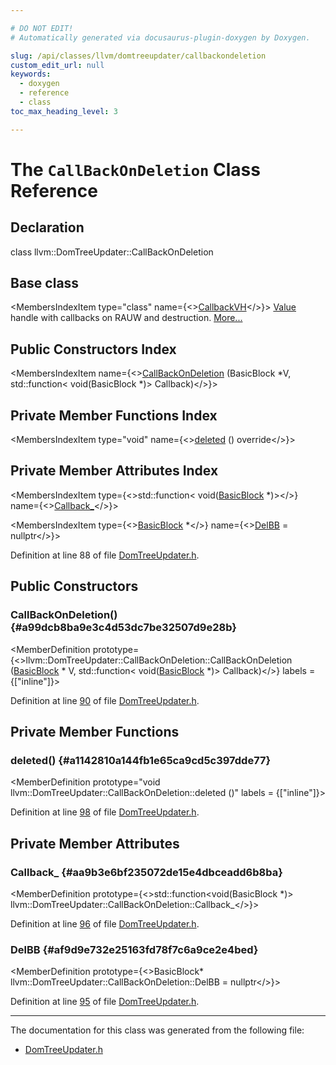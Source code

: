 ```yaml
---

# DO NOT EDIT!
# Automatically generated via docusaurus-plugin-doxygen by Doxygen.

slug: /api/classes/llvm/domtreeupdater/callbackondeletion
custom_edit_url: null
keywords:
  - doxygen
  - reference
  - class
toc_max_heading_level: 3

---
```





# The `CallBackOnDeletion` Class Reference

<DoxygenPage pluginConfig={pluginConfig}>



## Declaration

<CodeBlock>class llvm::DomTreeUpdater::CallBackOnDeletion</CodeBlock>

## Base class

<MembersIndex>

<MembersIndexItem
  type="class"
  name={<><a href="/docs/api/classes/llvm/callbackvh">CallbackVH</a></>}>
<a href="/docs/api/classes/llvm/value">Value</a> handle with callbacks on RAUW and destruction. <a href="/docs/api/classes/llvm/callbackvh/#details">More...</a>
</MembersIndexItem>

</MembersIndex>

## Public Constructors Index

<MembersIndex>

<MembersIndexItem
  name={<><a href="#a99dcb8ba9e3c4d53dc7be32507d9e28b">CallBackOnDeletion</a> (BasicBlock &#42;V, std::function&lt; void(BasicBlock &#42;)&gt; Callback)</>}>
</MembersIndexItem>

</MembersIndex>

## Private Member Functions Index

<MembersIndex>

<MembersIndexItem
  type="void"
  name={<><a href="#a1142810a144fb1e65ca9cd5c397dde77">deleted</a> () override</>}>
</MembersIndexItem>

</MembersIndex>

## Private Member Attributes Index

<MembersIndex>

<MembersIndexItem
  type={<>std::function&lt; void(<a href="/docs/api/classes/llvm/basicblock">BasicBlock</a> &#42;)&gt;</>}
  name={<><a href="#aa9b3e6bf235072de15e4dbceadd6b8ba">Callback&#95;</a></>}>
</MembersIndexItem>

<MembersIndexItem
  type={<><a href="/docs/api/classes/llvm/basicblock">BasicBlock</a> &#42;</>}
  name={<><a href="#af9d9e732e25163fd78f7c6a9ce2e4bed">DelBB</a> = nullptr</>}>
</MembersIndexItem>

</MembersIndex>


Definition at line 88 of file <a href="/docs/api/files/include/include/llvm/include/llvm/analysis/domtreeupdater-h">DomTreeUpdater.h</a>.

<SectionDefinition>

## Public Constructors

### CallBackOnDeletion() {#a99dcb8ba9e3c4d53dc7be32507d9e28b}

<MemberDefinition
  prototype={<>llvm::DomTreeUpdater::CallBackOnDeletion::CallBackOnDeletion (<a href="/docs/api/classes/llvm/basicblock">BasicBlock</a> &#42; V, std::function&lt; void(<a href="/docs/api/classes/llvm/basicblock">BasicBlock</a> &#42;)&gt; Callback)</>}
  labels = {["inline"]}>

Definition at line <a href="/docs/api/files/include/include/llvm/include/llvm/analysis/domtreeupdater-h/#l00090">90</a> of file <a href="/docs/api/files/include/include/llvm/include/llvm/analysis/domtreeupdater-h">DomTreeUpdater.h</a>.
</MemberDefinition>

</SectionDefinition>

<SectionDefinition>

## Private Member Functions

### deleted() {#a1142810a144fb1e65ca9cd5c397dde77}

<MemberDefinition
  prototype="void llvm::DomTreeUpdater::CallBackOnDeletion::deleted ()"
  labels = {["inline"]}>

Definition at line <a href="/docs/api/files/include/include/llvm/include/llvm/analysis/domtreeupdater-h/#l00098">98</a> of file <a href="/docs/api/files/include/include/llvm/include/llvm/analysis/domtreeupdater-h">DomTreeUpdater.h</a>.
</MemberDefinition>

</SectionDefinition>

<SectionDefinition>

## Private Member Attributes

### Callback&#95; {#aa9b3e6bf235072de15e4dbceadd6b8ba}

<MemberDefinition
  prototype={<>std::function&lt;void(BasicBlock &#42;)&gt; llvm::DomTreeUpdater::CallBackOnDeletion::Callback&#95;</>}>

Definition at line <a href="/docs/api/files/include/include/llvm/include/llvm/analysis/domtreeupdater-h/#l00096">96</a> of file <a href="/docs/api/files/include/include/llvm/include/llvm/analysis/domtreeupdater-h">DomTreeUpdater.h</a>.
</MemberDefinition>

### DelBB {#af9d9e732e25163fd78f7c6a9ce2e4bed}

<MemberDefinition
  prototype={<>BasicBlock&#42; llvm::DomTreeUpdater::CallBackOnDeletion::DelBB = nullptr</>}>

Definition at line <a href="/docs/api/files/include/include/llvm/include/llvm/analysis/domtreeupdater-h/#l00095">95</a> of file <a href="/docs/api/files/include/include/llvm/include/llvm/analysis/domtreeupdater-h">DomTreeUpdater.h</a>.
</MemberDefinition>

</SectionDefinition>

<hr/>

The documentation for this class was generated from the following file:

<ul>
<li><a href="/docs/api/files/include/include/llvm/include/llvm/analysis/domtreeupdater-h">DomTreeUpdater.h</a></li>
</ul>

</DoxygenPage>

